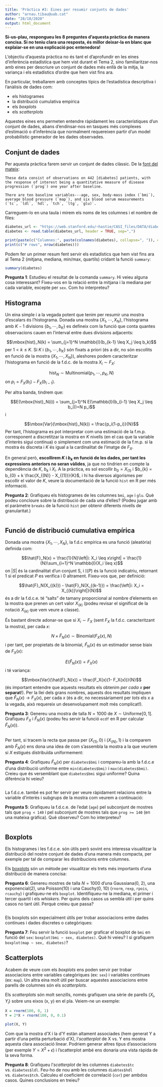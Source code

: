 ```yaml
---
title: 'Pràctica #3: Eines per resumir conjunts de dades'
author: "arnau.tibau@uab.cat"
date: "28/10/2020"
output: html_document
---
```


**Si-us-plau, respongueu les 8 preguntes d'aquesta pràctica de manera concisa. Si no teniu clara una resposta, és millor deixar-la en blanc que explaiar-se en una explicació poc entenedora!**

L'objectiu d'aquesta pràctica no és tant el d'aprofundir en les eines
d'inferència estadística que hem vist durant el Tema 2, sino familiaritzar-nos amb eines per descriure un conjunt de dades més enllà de la mitja, la variança i els estadístics d'ordre que hem vist fins ara.

En particular, treballarem amb conceptes
típics de l'estadística descriptiva i l'anàlisis de dades com:

- els histogrames
- la distribució cumulativa empírica
- els *boxplots*
- els *scatterplots*

Aquestes eines ens permeten entendre ràpidament les característiques d'un conjunt de dades, abans d'endinsar-nos en tasques més complexes d'estimació o d'inferència que normalment requereixen partir d'un model probabilístic generador de les dades observades.

## Conjunt de dades

Per aquesta pràctica farem servir un conjunt de dades clàssic. De la [font del mateix](https://web.stanford.edu/~hastie/CASI/data.html):

```
These data consist of observations on 442 [diabetes] patients, with the response of interest being a quantitative measure of disease progression (`prog`) one year after baseline.

There are ten baseline variables---age, sex, body-mass index (`bmi`), average blood pressure (`map`), and six blood serum measurements (`tc`, `ldl`, `hdl`, `tch`, `ltg`, `glu)`. 
```

Carreguem-lo en una taula i mirem els noms de les columnes i el nombre de files:

```r
diabetes_url <- "https://web.stanford.edu/~hastie/CASI_files/DATA/diabetes.csv"
diabetes <- read.table(diabetes_url, header = TRUE, sep=",")

print(paste(c("Columnes:", paste(colnames(diabetes), collapse=", ")), collapse=" "))
print(c("# rows", nrow(diabetes)))
```

Podem fer un primer resum fent servir els estadístics que hem vist fins ara
al Tema 2 (mitjana, mediana, min/max, quartils) cridant la funció `summary`:

```r
summary(diabetes)
```


**Pregunta 1**: Estudieu el resultat de la comanda `summary`. Hi veieu alguna cosa interessant? Fixeu-vos en la relació entre la mitjana i la mediana per cada variable, excepte per `sex`. Com ho interpreteu?


## Histograma

Un eina simple i a la vegada potent que tenim per resumir una mostra d'escalars és l'histograma. Donada una mostra $\left\{X_1, \cdots, X_N\right\}$, 
l'histograma amb $K-1$ divisions $\left\{b_1, \cdots, b_K\right\}$ es defineix com la funció que conta quantes observacions cauen en l'interval entre dues divisions adjacents:

$$\mbox{hist}_N(k) = \sum_{j=1}^N \mathbb{I}(b_{k-1} \leq X_j \leq b_k)$$
per $1 < k \leq K$. Si $K$ i $\left\{b_1, \cdots, b_K\right\}$ són fixats a priori (és a dir, no són escollits en funció de la mostra $\left\{X_1, \cdots, X_N\right\}$), aleshores
podem caracteritzar l'histograma en funció de la f.d.c. de la mostra $X_i \sim F_X$:

$$\mbox{hist}_N \sim \mbox{Multinomial}(p_1, \cdots, p_K, N)$$
on $p_i = F_X(b_i) - F_X(b_{i-1})$. 

Per altra banda, tindrem que:

$$E(\mbox{hist}_N(i)) = \sum_{j=1}^N E(\mathbb{I}(b_{i-1} \leq X_j \leq b_i))=N p_i$$
 i 
 
$$\mbox{Var}(\mbox{hist}_N(k)) = \frac{p_i(1-p_i)}{N}$$
Per tant, l'histograma es pot interpretar com una estimació de la f.m.p. corresponent a discretitzar la mostra en $K$ nivells (en el cas que la variable d'interès sigui contínua) o simplement com una estimació de la f.m.p. si la mostra és discreta i $K$ és igual a la cardinalitat de l'imatge de $F_X$.


En general però, **escollirem $K$ i $b_k$ en funció de les dades, per tant les
expressions anteriors no seran vàlides**, ja que no tindrien en compte la dependència de $K$, $b_k$ i $X_i$. A la pràctica, es sol escollir  $b_{0}=X_{(1)}$ i $b_{k} = b_{0} + k \frac{X_{(N)} - X_{(1)}}{K}$, i hi ha diversos algorismes per escollir el valor de $K$, veure la documentació de la funció `hist` en R per més informació.

**Pregunta 2**: Grafiqueu els histogrames de les columnes `bmi`,  `age` i `glu`. Què podeu concloure sobre la distribució de cada una d'elles? (Podeu jugar amb el paràmetre `breaks` de la funció `hist` per obtenir diferents nivells de granularitat.)

```r

```

## Funció de distribució cumulativa empírica

Donada una mostra $\left\{X_1, \cdots, X_N\right\}$, la f.d.c empírica es una funció (aleatòria) definida com:

$$\hat{F}_N(x) = \frac{1}{N}\left|i: X_i \leq x\right| = \frac{1}{N}\sum_{i=1}^N \mathbb{I}(X_i \leq x)$$
on $|S|$ és la cardinalitat d'un conjunt S, i $\mathbb{I}(P)$ és la funció indicatriu, retornant 1 si el predicat $P$ es verifica i 0 altrament. Fixeu-vos que, per definició:

$$\hat{F}_N(X_{(k)}) - \hat{F}_N(X_{(k-1)}) = \frac{\left|i: X_i = X_{(k)}\right|}{N}$$
és a dir la f.d.c.e. té "salts" de tamany proporcional al nombre d'elements en la mostra que prenen un cert valor $X_{(k)}$ (podeu revisar el significat de la notació $X_{(k)}$ que vem veure a classe).

És bastant directe adonar-se que si $X_i \sim F_X$ (sent $F_X$ la f.d.c. caracteritzant la mostra), per cada $x$:

$$N \times \hat{F}_N(x) \sim \mbox{Binomial}(F_X(x), N)$$
i per tant, per propietats de la binomial, $\hat{F}_N(x)$ és un estimador sense biaix de $F_X(x)$:

$$E(\hat{F}_N(x)) = F_X(x)$$
i té variança:

$$\mbox{Var}(\hat{F}_N(x)) = \frac{F_X(x)(1- F_X(x))}{N}$$
(és important entendre que aquests resultats els obtenim *per cada* $x$ **per separat**!). Per la llei dels grans nombres, 
aquests dos resultats impliquen que $\hat{F}_N(x) \to F_X(x)$, per cada $x$ (és a dir, no necessàriament per *tots* els x a la vegada, això requereix un desenvolupament molt més complicat!).

**Pregunta 3**: Genereu una mostra de talla $N=1000$ de $X \sim \mbox{Uniforme}[0,1]$. Grafiqueu $F_X$ i $\hat{F}_N(x)$ (podeu feu servir la funció `ecdf` en R per calcular $\hat{F}_N(x)$).

```r

```
Per tant, si tracem la recta que passa per $(X_{(1)},0)$ i $(X_{(N)}, 1)$ i la comparem amb $\hat{F}_N(x)$ ens dona una idea
de com s'assembla la mostra a la que veuriem si $X$ estigués distribuïda uniformement:

**Pregunta 4**: Grafiqueu $\hat{F}_N(x)$ per `diabetes$bmi` i compareu-la amb la f.d.c.e d'una distribució uniforme entre `min(diabetes$bmi)` i `max(diabetes$bmi)`. Creieu que és versemblant que `diabetes$bmi` sigui uniforme? Quina diferència hi veieu?

```r

```

La f.d.c.e. també es pot fer servir per veure ràpidament relacions entre la variable d'interès i subgrups de la mostra com veurem a continuació:

**Pregunta 5**: Grafiqueu la f.d.c.e. de l'edat (`age`) pel subconjunt de mostres tals que `prog < 140` 
i pel subconjunt de mostres tals que `prog >= 140` (en una mateixa gràfica). Què observeu? Com ho interpreteu?

```r

```

## Boxplots

Els histogrames i les f.d.c.e. són útils però sovint ens interessa visualitzar
la distribució del nostre conjunt de dades d'una manera més compacta, per exemple per tal de comparar les distribucions entre columnes. 

Els [boxplots](https://en.wikipedia.org/wiki/Box_plot) són un mètode per visualitzar els trets més importants d'una distribució de manera concisa:

**Pregunta 6**: Genereu mostres de talla $N=1000$ d'una Gaussiana(0, 2), una exponencial(2), una Poisson(10) i una Cauchy(0, 10) (`rnorm`, `rexp`, `rpois`, `rcauchy`) i grafiqueu-ne els `boxplot`. Identifiqueu-ne la mediana, el primer i tercer quartil i els *whiskers*. Per quins dels casos us sembla útil i per quins casos no tant útil. Perquè creieu que passa?

```r

```

Els boxplots són expecialment útils per trobar associacions entre dades contínues i dades discretes o categòriques:

**Pregunta 7**: Feu servir la funció `boxplot` per graficar el boxplot de `bmi` en funció del `sex`: `boxplot(bmi ~ sex, diabetes)`. Què hi veieu? I si grafiquem `boxplot(map ~ sex, diabetes)`?

## Scatterplots

Acabem de veure com els *boxplots* ens poden servir per trobar associacions entre variables categòriques (ex: `sex`) i variables contínues (ex: `map`).
Un altra eina molt útil per buscar aquestes associacions entre parells de columnes són els *scatterplots*.

Els *scatterplots* són molt senzills, només grafiquen una sèrie de parells $(X_i, Y_i)$ sobre uns eixos (x, y) en el pla. Veiem-ne un exemple:

```r
X = rnorm(100, 0, 1)
Y = 2*X + rnorm(100, 0, 0.1)

plot(X, Y)
```

Com que la mostra d'X i la d'Y estàn altament associades (hem generat Y a partir d'una petita perturbació d'X), l'*scatterplot* de X vs. Y ens mostra aquesta clara associació linear. Podriem generar altres tipus d'associacions (per exemple $Y = X^2 + \epsilon$) i l'scatterplot ambé ens donaria una vista ràpida de la seva forma.

**Pregunta 8**: Grafiqueu l'*scatterplot* de les columnes `diabetes$tc` vs. `diabetes$ldl`. Feu-ho de nou amb les columnes `diabtes$hdl` vs. `diabetes$tch`.  Calculeu el coeficient de correlació (`cor`) per ambdos casos. Quines conclusions en treieu?

```r

```

